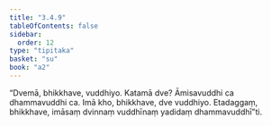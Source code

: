 ```yaml
---
title: "3.4.9"
tableOfContents: false
sidebar:
  order: 12
type: "tipitaka"
basket: "su"
book: "a2"
---
```



<DynamicBreadcrumb />

<Division number="160" book="a2" bookNo="15" page="92">

<Paragraph number="252" book="a2">
“Dvemā, bhikkhave, vuddhiyo. Katamā dve? Āmisavuddhi ca dhammavuddhi ca. Imā kho, bhikkhave, dve vuddhiyo. Etadaggaṃ, bhikkhave, imāsaṃ dvinnaṃ vuddhīnaṃ yadidaṃ dhammavuddhī”ti.
</Paragraph>
</Division>